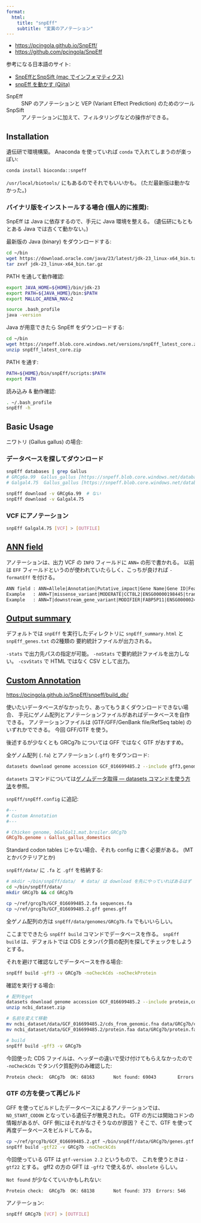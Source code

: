 ```yaml
---
format:
  html:
    title: "snpEff"
    subtitle: "変異のアノテーション"
---
```


- <https://pcingola.github.io/SnpEff/>
- <https://github.com/pcingola/SnpEff>

参考になる日本語のサイト:

- [SnpEffとSnpSift (mac でインフォマティクス)](https://kazumaxneo.hatenablog.com/entry/2021/05/13/120000)
- [snpEff を動かす (Qiita)](https://qiita.com/shibanosuke/items/7fd695ffa9a04448f1db)

SnpEff
: SNP のアノテーションと VEP (Variant Effect Prediction) のためのツール

SnpSift
: アノテーションに加えて、フィルタリングなどの操作ができる。


## Installation

遺伝研で環境構築。
Anaconda を使っていれば `conda` で入れてしまうのが楽っぽい:

```sh
conda install bioconda::snpeff
```

`/usr/local/biotools/` にもあるのでそれでもいいかも。
(ただ最新版は動かなかった。)

### バイナリ版をインストールする場合 (個人的に推奨):

SnpEff は Java に依存するので、手元に Java 環境を整える。
(遺伝研にもともとある Java では古くて動かない。)

最新版の Java (binary) をダウンロードする:

```sh
cd ~/bin
wget https://download.oracle.com/java/23/latest/jdk-23_linux-x64_bin.tar.gz
tar zxvf jdk-23_linux-x64_bin.tar.gz
```

PATH を通して動作確認:

```.sh
export JAVA_HOME=${HOME}/bin/jdk-23
export PATH=${JAVA_HOME}/bin:$PATH
export MALLOC_ARENA_MAX=2
```

```sh
source .bash_profile
java -version
```

Java が用意できたら SnpEff をダウンロードする:

```sh
cd ~/bin
wget https://snpeff.blob.core.windows.net/versions/snpEff_latest_core.zip
unzip snpEff_latest_core.zip
```

PATH を通す:

```.sh
PATH=${HOME}/bin/snpEff/scripts:$PATH
export PATH
```

読み込み & 動作確認:

```sh
. ~/.bash_profile
snpEff -h
```


## Basic Usage

ニワトリ (Gallus gallus) の場合:

### データベースを探してダウンロード

```sh
snpEff databases | grep Gallus
# GRCg6a.99  Gallus_gallus [https://snpeff.blob.core.windows.net/databases/v5_2/snpEff_v5_2_GRCg6a.99.zip, https://snpeff.blob.core.windows.net/databases/v5_0/snpEff_v5_0_GRCg6a.99.zip, https://snpeff.blob.core.windows.net/databases/v5_1/snpEff_v5_1_GRCg6a.99.zip]
# Galgal4.75  Gallus_gallus [https://snpeff.blob.core.windows.net/databases/v5_2/snpEff_v5_2_Galgal4.75.zip, https://snpeff.blob.core.windows.net/databases/v5_0/snpEff_v5_0_Galgal4.75.zip, https://snpeff.blob.core.windows.net/databases/v5_1/snpEff_v5_1_Galgal4.75.zip]

snpEff download -v GRCg6a.99  # ない
snpEff download -v Galgal4.75
```

### VCF にアノテーション

```sh
snpEff Galgal4.75 [VCF] > [OUTFILE]
```


## [ANN field](https://pcingola.github.io/SnpEff/snpeff/inputoutput/)

アノテーションは、出力 VCF の `INFO` フィールドに `ANN=` の形で書かれる。
以前は `EFF` フィールドというのが使われていたらしく、こっちが良ければ `-formatEff` を付ける。

```txt
ANN field : ANN=Allele|Annotation|Putative_impact|Gene Name|Gene ID|Feature type|Feature ID|Transcript biotype|Rank/total|HGVS.c|HGVS.p|cDNA_position/cDNA_length|CDS_position/CDS_length|Protein_position/Protein_length|Distance to feature|Errors, Warnings or Information messages
Example   : ANN=T|missense_variant|MODERATE|CCT8L2|ENSG00000198445|transcript|ENST00000359963|protein_coding|1/1|c.1406G>A|p.Gly469Glu|1666/2034|1406/1674|469/557||
Example   : ANN=T|downstream_gene_variant|MODIFIER|FABP5P11|ENSG00000240122|transcript|ENST00000430910|processed_pseudogene||n.*397G>A|||||3944|
```


## [Output summary](https://pcingola.github.io/SnpEff/snpeff/outputsummary/)

デフォルトでは `snpEff` を実行したディレクトリに
`snpEff_summary.html` と `snpEff_genes.txt` の2種類の
要約統計ファイルが出力される。

`-stats` で出力先パスの指定が可能。
`-noStats` で要約統計ファイルを出力しない。
`-csvStats` で HTML ではなく CSV として出力。


## [Custom Annotation](https://pcingola.github.io/SnpEff/snpeff/build_db/)

<https://pcingola.github.io/SnpEff/snpeff/build_db/>

使いたいデータベースがなかったり、あってもうまくダウンロードできない場合、
手元にゲノム配列とアノテーションファイルがあればデータベースを自作できる。
アノテーションファイルは (GTF/GFF/GenBank file/RefSeq table) のいずれかでできる。
今回 GFF/GTF を使う。

::: {.note}
後述するが少なくとも GRCg7b については GFF ではなく GTF がおすすめ。
:::

全ゲノム配列 (`.fa`) とアノテーション (`.gff`) をダウンロード:

```sh
datasets download genome accession GCF_016699485.2 --include gff3,genome
```

`datasets` コマンドについては[ゲノムデータ取得 &mdash; datasets コマンドを使う方法](./ncbi_download.qmd#datasets-コマンドを使う方法)を参照。

`snpEff/snpEff.config` に追記:

```.conf
#---
# Custom Annotation
#---

# Chicken genome, bGalGal1.mat.broiler.GRCg7b
GRCg7b.genome : Gallus_gallus_domestics
```

Standard codon tables じゃない場合、それも config に書く必要がある。
(MT とかバクテリアとか)

`snpEff/data/` に `.fa` と `.gff` を格納する:

```sh
# mkdir ~/bin/snpEff/data/  # data/ は download を先にやっていればあるはず
cd ~/bin/snpEff/data/
mkdir GRCg7b && cd GRCg7b

cp ~/ref/grcg7b/GCF_016699485.2.fa sequences.fa
cp ~/ref/grcg7b/GCF_016699485.2.gff genes.gff
```

全ゲノム配列の方は `snpEff/data/genomes/GRCg7b.fa` でもいいらしい。

ここまでできたら `snpEff build` コマンドでデータベースを作る。
`snpEff build` は、デフォルトでは CDS とタンパク質の配列を探してチェックをしようとする。

それを避けて確認なしでデータベースを作る場合:

```sh
snpEff build -gff3 -v GRCg7b -noCheckCds -noCheckProtein
```

確認を実行する場合:

```sh
# 配列をget
datasets download genome accession GCF_016699485.2 --include protein,cds
unzip ncbi_dataset.zip

# 名前を変えて移動
mv ncbi_dataset/data/GCF_016699485.2/cds_from_genomic.fna data/GRCg7b/cds.fa
mv ncbi_dataset/data/GCF_016699485.2/protein.faa data/GRCg7b/protein.fa

# build
snpEff build -gff3 -v GRCg7b
```

今回使った CDS ファイルは、ヘッダーの違いで受け付けてもらえなかったので
`-noCheckCds` でタンパク質配列のみ確認した:

```sh
Protein check:  GRCg7b  OK: 68163       Not found: 69043        Errors: 521     Error percentage: 0.7585463863490769%
```


### GTF の方を使って再ビルド

GFF を使ってビルドしたデータベースによるアノテーションでは、
`NO_START_CODON` となっている遺伝子が散見された。
GTF の方には開始コドンの情報があるが、GFF 側にはそれがなさそうなのが原因？
そこで、GTF を使って再度データベースをビルドしてみる。

```sh
cp ~/ref/grcg7b/GCF_016699485.2.gtf ~/bin/snpEff/data/GRCg7b/genes.gtf
snpEff build -gtf22 -v GRCg7b -noCheckCds
```

今回使っている GTF は `gtf-version 2.2` というもので、
これを使うときは `-gtf22` とする。
gff2 の方の GFT は `-gff2` で使えるが、`obsolete` らしい。

`Not found` が少なくていいかもしれない:

```sh
Protein check:  GRCg7b  OK: 68138       Not found: 373  Errors: 546     Error percentage: 0.7949449653485529%
```

アノテーション:

```sh
snpEff GRCg7b [VCF] > [OUTFILE]
```
